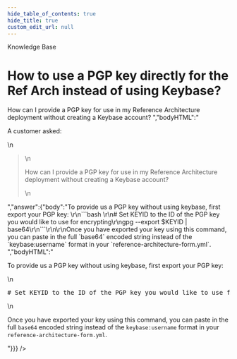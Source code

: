 ```yaml
---
hide_table_of_contents: true
hide_title: true
custom_edit_url: null
---
```



<CenterLayout>
<span className="searchCategory">Knowledge Base</span>
<h1>How to use a PGP key directly for the Ref Arch instead of using Keybase?</h1>
<GitHub discussion={{"id":"D_kwDOF8slf84AO3fC","number":221,"author":{"login":"zackproser"},"title":"How to use a PGP key directly for the Ref Arch instead of using Keybase?","body":"A customer asked: \r\n> How can I provide a PGP key for use in my Reference Architecture deployment without creating a Keybase account? ","bodyHTML":"<p dir=\"auto\">A customer asked:</p>\n<blockquote>\n<p dir=\"auto\">How can I provide a PGP key for use in my Reference Architecture deployment without creating a Keybase account?</p>\n</blockquote>","answer":{"body":"To provide us a PGP key without using keybase, first export your PGP key: \r\n```bash \r\n# Set KEYID to the ID of the PGP key you would like to use for encrypting\r\ngpg --export $KEYID | base64\r\n```\r\n\r\nOnce you have exported your key using this command, you can paste in the full `base64` encoded string instead of the `keybase:username` format in your `reference-architecture-form.yml`. ","bodyHTML":"<p dir=\"auto\">To provide us a PGP key without using keybase, first export your PGP key:</p>\n<div class=\"highlight highlight-source-shell notranslate position-relative overflow-auto\" dir=\"auto\" data-snippet-clipboard-copy-content=\"# Set KEYID to the ID of the PGP key you would like to use for encrypting\ngpg --export $KEYID | base64\"><pre><span class=\"pl-c\"><span class=\"pl-c\">#</span> Set KEYID to the ID of the PGP key you would like to use for encrypting</span>\ngpg --export <span class=\"pl-smi\">$KEYID</span> <span class=\"pl-k\">|</span> base64</pre></div>\n<p dir=\"auto\">Once you have exported your key using this command, you can paste in the full <code class=\"notranslate\">base64</code> encoded string instead of the <code class=\"notranslate\">keybase:username</code> format in your <code class=\"notranslate\">reference-architecture-form.yml</code>.</p>"}}} />

</CenterLayout>
  

<!-- ##DOCS-SOURCER-START
{
  "sourcePlugin": "github-discussions",
  "hash": "c87b5b44025e115b12f1676fee7e3b68"
}
##DOCS-SOURCER-END -->
